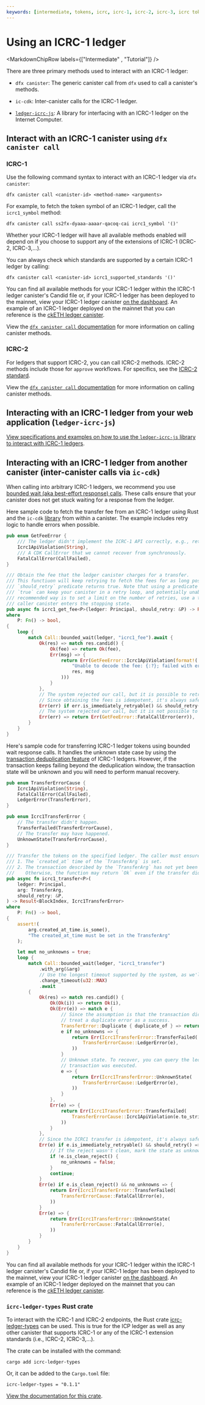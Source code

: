 ```yaml
---
keywords: [intermediate, tokens, icrc, icrc-1, icrc-2, icrc-3, icrc tokens, tutorial, ledger]
---
```



# Using an ICRC-1 ledger

<MarkdownChipRow labels={["Intermediate" , "Tutorial"]} />

There are three primary methods used to interact with an ICRC-1 ledger:

- `dfx canister`: The generic canister call from `dfx` used to call a canister's methods.

- `ic-cdk`: Inter-canister calls for the ICRC-1 ledger.

- [`ledger-icrc-js`](https://github.com/dfinity/ic-js/tree/main/packages/ledger-icrc): A library for interfacing with an ICRC-1 ledger on the Internet Computer.

## Interact with an ICRC-1 canister using `dfx canister call`

### ICRC-1

Use the following command syntax to interact with an ICRC-1 ledger via `dfx canister`:

```
dfx canister call <canister-id> <method-name> <arguments>
```

For example, to fetch the token symbol of an ICRC-1 ledger, call the `icrc1_symbol` method:

```
dfx canister call ss2fx-dyaaa-aaaar-qacoq-cai icrc1_symbol '()'
```

Whether your ICRC-1 ledger will have all available methods enabled will depend on if you choose to support any of the extensions of ICRC-1 (ICRC-2, ICRC-3,...).

You can always check which standards are supported by a certain ICRC-1 ledger by calling:

```
dfx canister call <canister-id> icrc1_supported_standards '()'
```

You can find all available methods for your ICRC-1 ledger within the ICRC-1 ledger canister's Candid file or, if your ICRC-1 ledger has been deployed to the mainnet, view your ICRC-1 ledger canister [on the dashboard](https://dashboard.internetcomputer.org/canisters). An example of an ICRC-1 ledger deployed on the mainnet that you can reference is the [ckETH ledger canister](https://dashboard.internetcomputer.org/canister/ss2fx-dyaaa-aaaar-qacoq-cai).

View the [`dfx canister call` documentation](/docs/current/developer-docs/developer-tools/cli-tools/cli-reference/dfx-canister#dfx-canister-call) for more information on calling canister methods.


### ICRC-2

For ledgers that support ICRC-2, you can call ICRC-2 methods. ICRC-2 methods include those for `approve` workflows. For specifics, see the [ICRC-2 standard](https://github.com/dfinity/ICRC-1/tree/main/standards/ICRC-2#icrc2_approve).

View the [`dfx canister call` documentation](/docs/current/developer-docs/developer-tools/cli-tools/cli-reference/dfx-canister#dfx-canister-call) for more information on calling canister methods.

## Interacting with an ICRC-1 ledger from your web application (`ledger-icrc-js`)

[View specifications and examples on how to use the `ledger-icrc-js` library to interact with ICRC-1 ledgers](https://github.com/dfinity/ic-js/tree/main/packages/ledger-icrc).

## Interacting with an ICRC-1 ledger from another canister (inter-canister calls via `ic-cdk`)

When calling into arbitrary ICRC-1 ledgers, we recommend you use [bounded wait (aka best-effort response) calls](/docs/current/developer-docs/smart-contracts/advanced-features/async-code). These calls ensure that your canister does not get stuck waiting for a response from the ledger.

Here sample code to fetch the transfer fee from an ICRC-1 ledger using Rust and the `ic-cdk` [library](https://github.com/dfinity/cdk-rs) from within a canister. The example includes retry logic to handle errors when possible.

```rust
pub enum GetFeeError {
    /// The ledger didn't implement the ICRC-1 API correctly, e.g., returning an invalid response.
    Icrc1ApiViolation(String),
    /// A CDK CallError that we cannot recover from synchronously.
    FatalCallError(CallFailed),
}

/// Obtain the fee that the ledger canister charges for a transfer.
/// This functiuon will keep retrying to fetch the fees for as long possible, and for as long as the
/// `should_retry` predicate returns true. Note that using a predicate that just always returns
/// `true` can keep your canister in a retry loop, and potentially unable to upgrade. The
/// recommended way is to set a limit on the number of retries, use a timeout, or abort when the
/// caller canister enters the stopping state.
pub async fn icrc1_get_fee<P>(ledger: Principal, should_retry: &P) -> Result<NumTokens, GetFeeError>
where
    P: Fn() -> bool,
{
    loop {
        match Call::bounded_wait(ledger, "icrc1_fee").await {
            Ok(res) => match res.candid() {
                Ok(fee) => return Ok(fee),
                Err(msg) => {
                    return Err(GetFeeError::Icrc1ApiViolation(format!(
                        "Unable to decode the fee: {:?}; failed with error {:?}",
                        res, msg
                    )))
                }
            },
            // The system rejected our call, but it is possible to retry immediately.
            // Since obtaining the fees is idempotent, it's always safe to retry.
            Err(err) if err.is_immediately_retryable() && should_retry() => continue,
            // The system rejected our call, but it is not possible to retry immediately.
            Err(err) => return Err(GetFeeError::FatalCallError(err)),
        }
    }
}
```

Here's sample code for transferring ICRC-1 ledger tokens using bounded wait response calls. It handles the unknown state case by using the [transaction deduplication feature](https://internetcomputer.org/docs/current/references/icrc1-standard#transaction-deduplication-) of ICRC-1 ledgers. However, if the transaction keeps failing beyond the deduplication window, the transaction state will be unknown and you will need to perform manual recovery.

```rust
pub enum TransferErrorCause {
    Icrc1ApiViolation(String),
    FatalCallError(CallFailed),
    LedgerError(TransferError),
}

pub enum Icrc1TransferError {
    // The transfer didn't happen.
    TransferFailed(TransferErrorCause),
    // The transfer may have happened.
    UnknownState(TransferErrorCause),
}

/// Transfer the tokens on the specified ledger. The caller must ensure that:
/// 1. The `created_at` time of the `TransferArg` is set.
/// 2. The transaction described by the `TransferArg` has not yet been executed by the ledger.
///    Otherwise, the function may return `Ok` even if the transfer didn't happen.
pub async fn icrc1_transfer<P>(
    ledger: Principal,
    arg: TransferArg,
    should_retry: &P,
) -> Result<BlockIndex, Icrc1TransferError>
where
    P: Fn() -> bool,
{
    assert!(
        arg.created_at_time.is_some(),
        "The created_at_time must be set in the TransferArg"
    );

    let mut no_unknowns = true;
    loop {
        match Call::bounded_wait(ledger, "icrc1_transfer")
            .with_arg(&arg)
            // Use the longest timeout supported by the system, as we'll retry later anyways.
            .change_timeout(u32::MAX)
            .await
        {
            Ok(res) => match res.candid() {
                Ok(Ok(i)) => return Ok(i),
                Ok(Err(e)) => match e {
                    // Since the assumption is that the transaction didn't happen before the call,
                    // treat a duplicate error as a success.
                    TransferError::Duplicate { duplicate_of } => return Ok(duplicate_of),
                    e if no_unknowns => {
                        return Err(Icrc1TransferError::TransferFailed(
                            TransferErrorCause::LedgerError(e),
                        ))
                    }
                    // Unknown state. To recover, you can query the ledger blocks to see if the
                    // transaction was executed.
                    e => {
                        return Err(Icrc1TransferError::UnknownState(
                            TransferErrorCause::LedgerError(e),
                        ))
                    }
                },
                Err(e) => {
                    return Err(Icrc1TransferError::TransferFailed(
                        TransferErrorCause::Icrc1ApiViolation(e.to_string()),
                    ))
                }
            },
            // Since the ICRC1 transfer is idempotent, it's always safe to retry.
            Err(e) if e.is_immediately_retryable() && should_retry() => {
                // If the reject wasn't clean, mark the state as unknown.
                if !e.is_clean_reject() {
                    no_unknowns = false;
                }
                continue;
            }
            Err(e) if e.is_clean_reject() && no_unknowns => {
                return Err(Icrc1TransferError::TransferFailed(
                    TransferErrorCause::FatalCallError(e),
                ))
            }
            Err(e) => {
                return Err(Icrc1TransferError::UnknownState(
                    TransferErrorCause::FatalCallError(e),
                ))
            }
        }
    }
}
```

You can find all available methods for your ICRC-1 ledger within the ICRC-1 ledger canister's Candid file or, if your ICRC-1 ledger has been deployed to the mainnet, view your ICRC-1 ledger canister [on the dashboard](https://dashboard.internetcomputer.org/canisters). An example of an ICRC-1 ledger deployed on the mainnet that you can reference is the [ckETH ledger canister](https://dashboard.internetcomputer.org/canister/ss2fx-dyaaa-aaaar-qacoq-cai).


### `icrc-ledger-types` Rust crate

To interact with the ICRC-1 and ICRC-2 endpoints, the Rust crate [icrc-ledger-types](https://crates.io/crates/icrc-ledger-types) can be used.
This is true for the ICP ledger as well as any other canister that supports ICRC-1 or any of the ICRC-1 extension standards (i.e., ICRC-2, ICRC-3,...).

The crate can be installed with the command:

```
cargo add icrc-ledger-types
```

Or, it can be added to the `Cargo.toml` file:

```
icrc-ledger-types = "0.1.1"
```

[View the documentation for this crate](https://docs.rs/icrc-ledger-types/0.1.1/icrc_ledger_types/).

